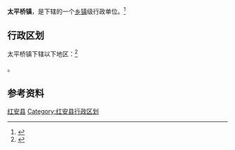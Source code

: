 {{中国乡级行政区|42/11/22/108/000}}

'''太平桥镇'''，是{{PRC admin/fullname|42/11/22/108/000|3}}下辖的一个[[乡镇|乡镇]]级行政单位。<ref>{{PRC admin/ref sgc|{{PRC admin/parent|42/11/22/108/000}}}}</ref>

== 行政区划 ==

太平桥镇下辖以下地区：<ref>{{PRC admin/ref sgc|42/11/22/108/000}}</ref>

{{PRC admin/children|42/11/22/108/000}}。

== 参考资料 ==

{{reflist}}

{{湖北省黄冈市红安县行政区划}}
{{湖北行政区划小作品}}
[[Category:黄冈建制镇|红安县]]
[[Category:红安县行政区划|Category:红安县行政区划]]